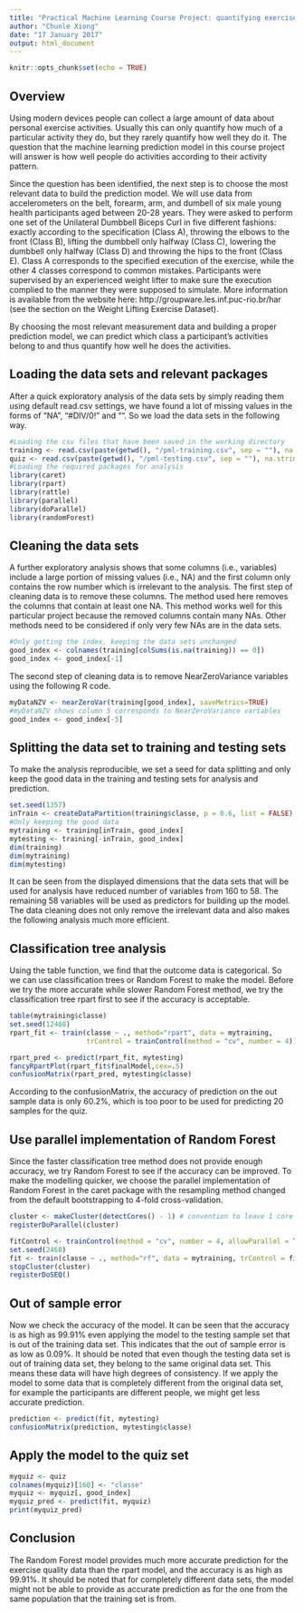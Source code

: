 ```yaml
---
title: "Practical Machine Learning Course Project: quantifying exercise quality"
author: "Chunle Xiong"
date: "17 January 2017"
output: html_document
---
```


```r
knitr::opts_chunk$set(echo = TRUE)
```

## Overview

Using modern devices people can collect a large amount of data about personal exercise activities. Usually this can only quantify how much of a particular activity they do, but they rarely quantify how well they do it. The question that the machine learning prediction model in this course project will answer is how well people do activities according to their activity pattern.

Since the question has been identified, the next step is to choose the most relevant data to build the prediction model. We will use data from accelerometers on the belt, forearm, arm, and dumbell of six male young health participants aged between 20-28 years. They were asked to perform one set of the Unilateral Dumbbell Biceps Curl in five different fashions: exactly according to the specification (Class A), throwing the elbows to the front (Class B), lifting the dumbbell only halfway (Class C), lowering the dumbbell only halfway (Class D) and throwing the hips to the front (Class E). Class A corresponds to the specified execution of the exercise, while the other 4 classes correspond to common mistakes. Participants were supervised by an experienced weight lifter to make sure the execution complied to the manner they were supposed to simulate. More information is available from the website here: http://groupware.les.inf.puc-rio.br/har (see the section on the Weight Lifting Exercise Dataset).

By choosing the most relevant measurement data and building a proper prediction model, we can predict which class a participant's activities belong to and thus quantify how well he does the activities.

## Loading the data sets and relevant packages
After a quick exploratory analysis of the data sets by simply reading them using default read.csv settings, we have found a lot of missing values in the forms of "NA", "#DIV/0!" and "". So we load the data sets in the following way.

```r
#Loading the csv files that have been saved in the working directory
training <- read.csv(paste(getwd(), "/pml-training.csv", sep = ""), na.strings = c("NA", "#DIV/0!", ""))
quiz <- read.csv(paste(getwd(), "/pml-testing.csv", sep = ""), na.strings = c("NA", "#DIV/0!", ""))
#Loading the required packages for analysis
library(caret)
library(rpart)
library(rattle)
library(parallel)
library(doParallel)
library(randomForest)
```

## Cleaning the data sets
A further exploratory analysis shows that some columns (i.e., variables) include a large portion of missing values (i.e., NA) and the first column only contains the row number which is irrelevant to the analysis. The first step of cleaning data is to remove these columns. The method used here removes the columns that contain at least one NA. This method works well for this particular project because the removed columns contain many NAs. Other methods need to be considered if only very few NAs are in the data sets.

```r
#Only getting the index, keeping the data sets unchanged
good_index <- colnames(training[colSums(is.na(training)) == 0])
good_index <- good_index[-1]
```

The second step of cleaning data is to remove NearZeroVariance variables using the following R code.

```r
myDataNZV <- nearZeroVar(training[good_index], saveMetrics=TRUE)
#myDataNZV shows column 5 corresponds to NearZeroVariance variables
good_index <- good_index[-5]
```

## Splitting the data set to training and testing sets
To make the analysis reproducible, we set a seed for data splitting and only keep the good data in the training and testing sets for analysis and prediction.

```r
set.seed(1357)
inTrain <- createDataPartition(training$classe, p = 0.6, list = FALSE)
#Only keeping the good data
mytraining <- training[inTrain, good_index]
mytesting <- training[-inTrain, good_index]
dim(training)
dim(mytraining)
dim(mytesting)
```

It can be seen from the displayed dimensions that the data sets that will be used for analysis have reduced number of variables from 160 to 58. The remaining 58 variables will be used as predictors for building up the model. The data cleaning does not only remove the irrelevant data and also makes the following analysis much more efficient.

## Classification tree analysis
Using the table function, we find that the outcome data is categorical. So we can use classification trees or Random Forest to make the model. Before we try the more accurate while slower Random Forest method, we try the classification tree rpart first to see if the accuracy is acceptable.

```r
table(mytraining$classe)
set.seed(12468)
rpart_fit <- train(classe ~ ., method="rpart", data = mytraining, 
                   trControl = trainControl(method = "cv", number = 4))

rpart_pred <- predict(rpart_fit, mytesting)
fancyRpartPlot(rpart_fit$finalModel,cex=.5)
confusionMatrix(rpart_pred, mytesting$classe)
```

According to the confusionMatrix, the accuracy of prediction on the out sample data is only 60.2%, which is too poor to be used for predicting 20 samples for the quiz.

## Use parallel implementation of Random Forest

Since the faster classification tree method does not provide enough accuracy, we try Random Forest to see if the accuracy can be improved. To make the modelling quicker, we choose the parallel implementation of Random Forest in the caret package with the resampling method changed from the default bootstrapping to 4-fold cross-validation.

```r
cluster <- makeCluster(detectCores() - 1) # convention to leave 1 core for OS
registerDoParallel(cluster)

fitControl <- trainControl(method = "cv", number = 4, allowParallel = TRUE)
set.seed(2468)
fit <- train(classe ~ ., method="rf", data = mytraining, trControl = fitControl)
stopCluster(cluster)
registerDoSEQ()
```

## Out of sample error

Now we check the accuracy of the model. It can be seen that the accuracy is as high as 99.91% even applying the model to the testing sample set that is out of the training data set. This indicates that the out of sample error is as low as 0.09%. It should be noted that even though the testing data set is out of training data set, they belong to the same original data set. This means these data will have high degrees of consistency. If we apply the model to some data that is completely different from the original data set, for example the participants are different people, we might get less accurate prediction.

```r
prediction <- predict(fit, mytesting)
confusionMatrix(prediction, mytesting$classe)
```

## Apply the model to the quiz set

```r
myquiz <- quiz
colnames(myquiz)[160] <- "classe"
myquiz <- myquiz[, good_index]
myquiz_pred <- predict(fit, myquiz)
print(myquiz_pred)
```

## Conclusion
The Random Forest model provides much more accurate prediction for the exercise quality data than the rpart model, and the accuracy is as high as 99.91%. It should be noted that for completely different data sets, the model might not be able to provide as accurate prediction as for the one from the same population that the training set is from.